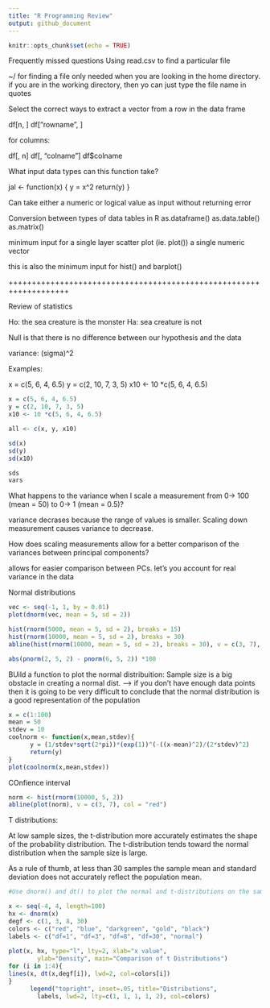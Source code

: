 ```yaml
---
title: "R Programming Review"
output: github_document
---
```


```r
knitr::opts_chunk$set(echo = TRUE)
```

Frequently missed questions
Using read.csv to find a particular file

~/ for finding a file only needed when you are looking in the home directory.
if you are in the working directory, then yo can just type the file name in quotes

Select the correct ways to  extract a vector from a row in the data frame

df[n, ]
df["rowname", ]

for columns:

df[, n]
df[, "colname"]
df$colname


What input data types can this function take?

jal <- function(x) {
 y = x^2
 return(y)
}

Can take either a numeric or logical value as input without returning error

Conversion between types of data tables in R
 as.dataframe()
 as.data.table()
 as.matrix()
 
 
minimum input for a single layer scatter plot (ie. plot())
  a single numeric vector
  
  this is also the minimum input for hist() and barplot()
  
+++++++++++++++++++++++++++++++++++++++++++++++++++++++++++++++++++

Review of statistics

Ho: the sea creature is the monster
Ha: sea creature is not

Null is that there is no difference between our hypothesis and the data

variance: (sigma)^2


Examples:

x = c(5, 6, 4, 6.5)
y = c(2, 10, 7, 3, 5)
x10 <- 10 *c(5, 6, 4, 6.5)

```r
x = c(5, 6, 4, 6.5)
y = c(2, 10, 7, 3, 5)
x10 <- 10 *c(5, 6, 4, 6.5)

all <- c(x, y, x10)

sd(x)
sd(y)
sd(x10)

sds
vars


```


What happens to the variance when I scale a measurement from 0→ 100 (mean = 50) to 0→ 1 (mean = 0.5)?

  variance decrases because the range of values is smaller.  Scaling down measurement causes variance to decrease.
  
How does scaling measurements allow for a better comparison of the variances between principal components?

  allows for easier comparison between PCs. let's you account for real variance in   the   data
  
Normal distributions
```r
vec <- seq(-1, 1, by = 0.01)
plot(dnorm(vec, mean = 5, sd = 2))

hist(rnorm(5000, mean = 5, sd = 2), breaks = 15)
hist(rnorm(10000, mean = 5, sd = 2), breaks = 30)
abline(hist(rnorm(10000, mean = 5, sd = 2), breaks = 30), v = c(3, 7), col = "red")
```


```r
abs(pnorm(2, 5, 2) - pnorm(6, 5, 2)) *100
```

BUild a function to plot the normal distribuition:
Sample size is a big obstacle in creating a normal dist. --> if you don't have enough data points then it is going to be very difficult to conclude that the normal distribution is a good representation of the population

```r
x = c(1:100)
mean = 50
stdev = 10
coolnorm <- function(x,mean,stdev){
      y = (1/stdev*sqrt(2*pi))*(exp(1))^(-((x-mean)^2)/(2*stdev)^2)
      return(y)
}
plot(coolnorm(x,mean,stdev))


```


COnfience interval
```r
norm <- hist(rnorm(10000, 5, 2))
abline(plot(norm), v = c(3, 7), col = "red")
```

T distributions:

At low sample sizes, the t-distribution more accurately estimates the shape of the probability distribution. The t-distribution tends toward the normal distribution when the sample size is large.

As a rule of thumb, at less than 30 samples the sample mean and standard deviation does not accurately reflect the population mean.

```r
#Use dnorm() and dt() to plot the normal and t-distributions on the same graph

x <- seq(-4, 4, length=100)
hx <- dnorm(x)
degf <- c(1, 3, 8, 30)
colors <- c("red", "blue", "darkgreen", "gold", "black")
labels <- c("df=1", "df=3", "df=8", "df=30", "normal")
      
plot(x, hx, type="l", lty=2, xlab="x value",
        ylab="Density", main="Comparison of t Distributions")
for (i in 1:4){
lines(x, dt(x,degf[i]), lwd=2, col=colors[i])
}
      legend("topright", inset=.05, title="Distributions",
        labels, lwd=2, lty=c(1, 1, 1, 1, 2), col=colors)
```

